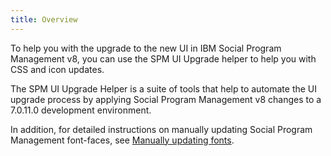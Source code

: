 ```yaml
---
title: Overview
---
```


To help you with the upgrade to the new UI in IBM Social Program Management v8, you can use the SPM UI Upgrade helper to help you with CSS and icon updates.

The SPM UI Upgrade Helper is a suite of tools that help to automate the UI upgrade process by applying Social Program Management v8 changes to a 7.0.11.0 development environment.

In addition, for detailed instructions on manually updating Social Program Management font-faces, see [Manually updating fonts](customer/customer_font_replacement).
